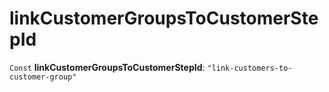 
# linkCustomerGroupsToCustomerStepId

 `Const` **linkCustomerGroupsToCustomerStepId**: `"link-customers-to-customer-group"`
